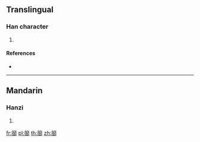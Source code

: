 {{character info/new}}
==Translingual==

===Han character===
{{Han char|rn=118|rad=竹|as=11|sn=17|four=88227|canj=HHOL}}

# {{defn|Han|sort=竹11}}

====References====
* {{Han ref|kx=0896.190|dkj=26415|dj=1323.120|hdz=53016.070|uh=7BFD|ud=31741|bh=EDC9|bd=60873}}

----

==Mandarin==

===Hanzi===
{{cmn-hanzi|pin=[[yǔ]] ([[yu3]])|wg=yü<sup>3</sup>}}

# {{defn|lang=cmn|sort=竹11}}

[[fr:篽]]
[[pl:篽]]
[[th:篽]]
[[zh:篽]]